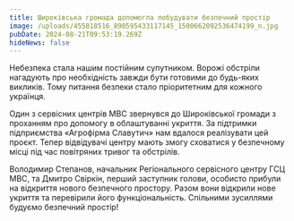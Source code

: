 ```yaml
---
title: Широківська громада допомогла побудувати безпечний простір
image: /uploads/455818516_890595433117145_1500662092536474199_n.jpg
pubDate: 2024-08-21T09:53:19.269Z
hideNews: false
---
```


Небезпека стала нашим постійним супутником. Ворожі обстріли нагадують про необхідність завжди бути готовими до будь-яких викликів. Тому питання безпеки стало пріоритетним для кожного українця.

Один з сервісних центрів МВС звернувся до Широківської громади з проханням про допомогу в облаштуванні укриття. За підтримки підприємства «Агрофірма Славутич» нам вдалося реалізувати цей проєкт. Тепер відвідувачі центру мають змогу сховатися у безпечному місці під час повітряних тривог та обстрілів.

Володимир Степанов, начальник Регіонального сервісного центру ГСЦ МВС, та Дмитро Свіркін, перший заступник голови, особисто прибули на відкриття нового безпечного простору. Разом вони відкрили нове укриття та перевірили його функціональність. Спільними зусиллями будуємо безпечний простір!

